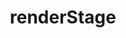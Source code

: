 ---
title: renderStage
description: renderStage
sidebar:
  label: renderStage
  order: 1
  badge:
    text: Outdated
    variant: caution
---